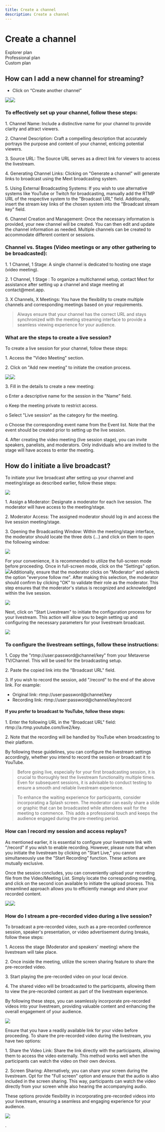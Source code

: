 ```yaml
---
title: Create a channel
description: Create a channel
---
```


# **Create a channel**

<div class="flex-row">
  <div class="plan">Explorer plan</div>
  <div class="plan">Professional plan</div>
  <div class="plan">Custom plan</div>
</div>

## How can I add a new channel for streaming?

* Click on “Create another channel” 

![](/img/Documentationspeedchannel.jpg)![](/img/Marvaimages/documentationchannel.jpg)

### To effectively set up your channel, follow these steps:

1\.	Channel Name: Include a distinctive name for your channel to provide clarity and attract viewers.

2\.	Channel Description: Craft a compelling description that accurately portrays the purpose and content of your channel, enticing potential viewers.

3\.	Source URL: The Source URL serves as a direct link for viewers to access the livestream. 

4\.	Generating Channel Links: Clicking on "Generate a channel" will generate links to broadcast using the Mext broadcasting system.

5\.	Using External Broadcasting Systems: If you wish to use alternative systems like YouTube or Twitch for broadcasting, manually add the RTMP URL of the respective system to the "Broadcast URL" field. Additionally, insert the stream key links of the chosen system into the "Broadcast stream key" field.

6\.	Channel Creation and Management: Once the necessary information is provided, your new channel will be created. You can then edit and update the channel information as needed. Multiple channels can be created to accommodate different content or sessions.

### Channel vs. Stages (Video meetings or any other gathering to be broadcasted):

1\.	1 Channel, 1 Stage: A single channel is dedicated to hosting one stage (video meeting).

2\.	1 Channel, 1 Stage : To organize a multichannel setup, contact Mext for assistance after setting up a channel and stage meeting at contact\@mext.app.

3\.	X Channels, X Meetings: You have the flexibility to create multiple channels and corresponding meetings based on your requirements.

>  Always ensure that your channel has the correct URL and stays synchronized with the meeting streaming interface to provide a seamless viewing experience for your audience.

### What are the steps to create a live session? 

To create a live session for your channel, follow these steps:

1\.	Access the "Video Meeting" section.

2\.	Click on "Add new meeting" to initiate the creation process.

 ![](/img/Marvaimages/Documentationmeting.jpg)![](/img/Marvaimages/documentationaddmeeting.jpg)

3\.	Fill in the details to create a new meeting:

o	Enter a descriptive name for the session in the "Name" field.

o	Keep the meeting private to restrict access.

o	Select "Live session" as the category for the meeting.

o	Choose the corresponding event name from the Event list. Note that the event should be created prior to setting up the live session.

4\.	After creating the video meeting (live session stage), you can invite speakers, panelists, and moderators. Only individuals who are invited to the stage will have access to enter the meeting.

## How do I initiate a live broadcast? 

To initiate your live broadcast after setting up your channel and meeting/stage as described earlier, follow these steps:

![](/img/Marvaimages/Documentationo.jpg)

1\.	Assign a Moderator: Designate a moderator for each live session. The moderator will have access to the meeting/stage.

2\.	Moderator Access: The assigned moderator should log in and access the live session meeting/stage.

3\.	Opening the Broadcasting Window: Within the meeting/stage interface, the moderator should locate the three dots (…) and click on them to open the following window:

![](/img/Marvaimages/documentationmonitorl.jpg)

For your convenience, it is recommended to utilize the full-screen mode before proceeding. Once in full-screen mode, click on the "Settings" option. ![](/img/Marvaimages/Image4.png)Additionally, ensure that the moderator clicks on "Moderator" and selects the option "everyone follow me". After making this selection, the moderator should confirm by clicking "OK" to validate their role as the moderator. This step ensures that the moderator's status is recognized and acknowledged within the live session.

![](/img/Marvaimages/Image5.png)

Next, click on "Start Livestream" to initiate the configuration process for your livestream. This action will allow you to begin setting up and configuring the necessary parameters for your livestream broadcast.

![](/img/Marvaimages/Image6.png)

### To configure the livestream settings, follow these instructions:

1\.	Copy the "rtmp\://user\:password\@channel/key" from your Metaverse TV/Channel. This will be used for the broadcasting setup.

2\.	Paste the copied link into the "Broadcast URL" field.

3\.	If you wish to record the session, add "/record" to the end of the above link. For example:

* Original link: rtmp\://user\:password\@channel/key
* Recording link: rtmp\://user\:password\@channel/key/record

#### If you prefer to broadcast to YouTube, follow these steps:

1\.	Enter the following URL in the "Broadcast URL" field: rtmp\://a.rtmp.youtube.com/live2/key.

2\.	Note that the recording will be handled by YouTube when broadcasting to their platform.

By following these guidelines, you can configure the livestream settings accordingly, whether you intend to record the session or broadcast it to YouTube.

>  Before going live, especially for your first broadcasting session, it is crucial to thoroughly test the livestream functionality multiple times. Even for subsequent sessions, it is advisable to conduct testing to ensure a smooth and reliable livestream experience.

>  To enhance the waiting experience for participants, consider incorporating a Splash screen. The moderator can easily share a slide or graphic that can be broadcasted while attendees wait for the meeting to commence. This adds a professional touch and keeps the audience engaged during the pre-meeting period.

### How can I record my session and access replays?

 As mentioned earlier, it is essential to configure your livestream link with "/record" if you wish to enable recording. However, please note that when you initiate the livestream by clicking on "Start Live," you cannot simultaneously use the "Start Recording" function. These actions are mutually exclusive.

Once the session concludes, you can conveniently upload your recording file from the Video/Meeting List. Simply locate the corresponding meeting, and click on the second icon available to initiate the upload process. This streamlined approach allows you to efficiently manage and share your recorded content.

  ![](/img/Marvaimages/Documentationm.jpg)![](/img/Marvaimages/documentationrecording.jpg)

### How do I stream a pre-recorded video during a live session? 

To broadcast a pre-recorded video, such as a pre-recorded conference session, speaker's presentation, or video advertisement during breaks, follow these steps:

1\.	Access the stage (Moderator and speakers' meeting) where the livestream will take place.

2\.	Once inside the meeting, utilize the screen sharing feature to share the pre-recorded video.

3\.	Start playing the pre-recorded video on your local device.

4\.	The shared video will be broadcasted to the participants, allowing them to view the pre-recorded content as part of the livestream experience.

By following these steps, you can seamlessly incorporate pre-recorded videos into your livestream, providing valuable content and enhancing the overall engagement of your audience.

![](</img/Marvaimages/documentationvideo (1).jpg>)    

Ensure that you have a readily available link for your video before proceeding. To share the pre-recorded video during the livestream, you have two options:

1\.	Share the Video Link: Share the link directly with the participants, allowing them to access the video externally. This method works well when the participants can watch the video on their own devices.

2\.	Screen Sharing: Alternatively, you can share your screen during the livestream. Opt for the "Full screen" option and ensure that the audio is also included in the screen sharing. This way, participants can watch the video directly from your screen while also hearing the accompanying audio.

These options provide flexibility in incorporating pre-recorded videos into your livestream, ensuring a seamless and engaging experience for your audience.

 ![](/img/Marvaimages/Image7.png)

.

